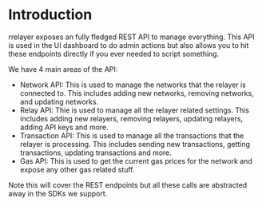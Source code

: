 # Introduction

rrelayer exposes an fully fledged REST API to manage everything. This API is used in the UI dashboard to do admin actions but also allows
you to hit these endpoints directly if you ever needed to script something.

We have 4 main areas of the API:

- Network API: This is used to manage the networks that the relayer is connected to. This includes adding new networks, removing networks, and updating networks.
- Relay API: Thie is used to manage all the relayer related settings. This includes adding new relayers, removing relayers, updating relayers, adding API keys and more.
- Transaction API: This is used to manage all the transactions that the relayer is processing. This includes sending new transactions, getting transactions, updating transactions and more.
- Gas API: This is used to get the current gas prices for the network and expose any other gas related stuff.

Note this will cover the REST endpoints but all these calls are abstracted away in the SDKs we support.
